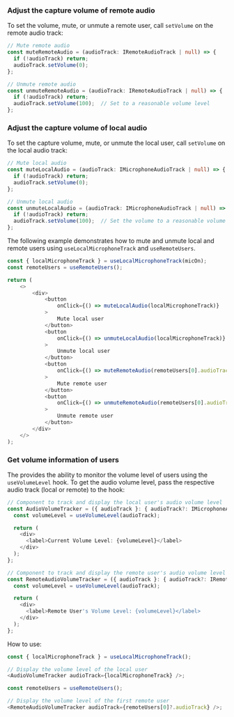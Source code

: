 <PlatformWrapper platform="react-js">

### Adjust the capture volume of remote audio

To set the volume, mute, or unmute a remote user, call `setVolume` on the remote audio track:

```typescript
// Mute remote audio
const muteRemoteAudio = (audioTrack: IRemoteAudioTrack | null) => {
  if (!audioTrack) return;
  audioTrack.setVolume(0);
};

// Unmute remote audio
const unmuteRemoteAudio = (audioTrack: IRemoteAudioTrack | null) => {
  if (!audioTrack) return;
  audioTrack.setVolume(100);  // Set to a reasonable volume level
};
```

### Adjust the capture volume of local audio

To set the capture volume, mute, or unmute the local user, call `setVolume` on the local audio track:

```typescript
// Mute local audio
const muteLocalAudio = (audioTrack: IMicrophoneAudioTrack | null) => {
  if (!audioTrack) return;
  audioTrack.setVolume(0);
};

// Unmute local audio
const unmuteLocalAudio = (audioTrack: IMicrophoneAudioTrack | null) => {
  if (!audioTrack) return;
  audioTrack.setVolume(100);  // Set the volume to a reasonable volume level
};

```

The following example demonstrates how to mute and unmute local and remote users using `useLocalMicrophoneTrack` and `useRemoteUsers`.
```typescript
const { localMicrophoneTrack } = useLocalMicrophoneTrack(micOn);
const remoteUsers = useRemoteUsers();

return (
    <>
        <div>
            <button
                onClick={() => muteLocalAudio(localMicrophoneTrack)}
            >
                Mute local user
            </button>
            <button
                onClick={() => unmuteLocalAudio(localMicrophoneTrack)}
            >
                Unmute local user
            </button>
            <button
                onClick={() => muteRemoteAudio(remoteUsers[0].audioTrack || null)}
            >
                Mute remote user
            </button>
            <button
                onClick={() => unmuteRemoteAudio(remoteUsers[0].audioTrack || null)}
            >
                Unmute remote user
            </button>
        </div>
    </>
);
```

### Get volume information of users

The <Vpd k="SDK"/> provides the ability to monitor the volume level of users using the `useVolumeLevel` hook. To get the audio volume level, pass the respective audio track (local or remote) to the hook:

```typescript
// Component to track and display the local user's audio volume level
const AudioVolumeTracker = ({ audioTrack }: { audioTrack?: IMicrophoneAudioTrack }) => {
  const volumeLevel = useVolumeLevel(audioTrack);

  return (
    <div>
      <label>Current Volume Level: {volumeLevel}</label>
    </div>
  );
};

// Component to track and display the remote user's audio volume level
const RemoteAudioVolumeTracker = ({ audioTrack }: { audioTrack?: IRemoteAudioTrack }) => {
  const volumeLevel = useVolumeLevel(audioTrack);

  return (
    <div>
      <label>Remote User's Volume Level: {volumeLevel}</label>
    </div>
  );
};
```

How to use:

```typescript
const { localMicrophoneTrack } = useLocalMicrophoneTrack();

// Display the volume level of the local user
<AudioVolumeTracker audioTrack={localMicrophoneTrack} />;

const remoteUsers = useRemoteUsers();

// Display the volume level of the first remote user
<RemoteAudioVolumeTracker audioTrack={remoteUsers[0]?.audioTrack} />;
```

</PlatformWrapper>